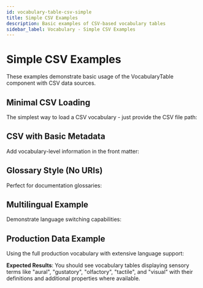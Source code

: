 ```yaml
---
id: vocabulary-table-csv-simple
title: Simple CSV Examples
description: Basic examples of CSV-based vocabulary tables
sidebar_label: Vocabulary - Simple CSV Examples
---
```


# Simple CSV Examples

These examples demonstrate basic usage of the VocabularyTable component with CSV data sources.

## Minimal CSV Loading

The simplest way to load a CSV vocabulary - just provide the CSV file path:

<VocabularyTable 
  csvFile="/data/sensory-test.csv"
/>

## CSV with Basic Metadata

Add vocabulary-level information in the front matter:

<VocabularyTable 
  vocabularyId="sensory-basic"
  title="Sensory Specification Terms"
  description="Basic sensory content specifications"
  csvFile="/data/sensory-test.csv"
  showTitle={true}
/>

## Glossary Style (No URIs)

Perfect for documentation glossaries:

<VocabularyTable 
  vocabularyId="sensory-glossary"
  title="Sensory Terms Glossary"
  description="Quick reference for sensory content types"
  csvFile="/data/sensory-test.csv"
  showTitle={true}
  showURIs={false}
  showLanguageSelector={false}
/>

## Multilingual Example

Demonstrate language switching capabilities:

<VocabularyTable 
  vocabularyId="sensory-multilingual"
  title="Vocabulaire de spécification sensorielle"
  description="Termes multilingues pour les spécifications sensorielles"
  csvFile="/data/sensory-test.csv"
  showTitle={true}
  defaultLanguage="fr"
  filterPlaceholder="Rechercher des termes..."
/>

## Production Data Example

Using the full production vocabulary with extensive language support:

<VocabularyTable 
  vocabularyId="sensory-production"
  title="Production Sensory Vocabulary"
  description="Complete vocabulary used in library systems worldwide"
  csvFile="/data/sensory-specification.csv"
  showTitle={true}
  defaultLanguage="en"
/>

**Expected Results**: You should see vocabulary tables displaying sensory terms like "aural", "gustatory", "olfactory", "tactile", and "visual" with their definitions and additional properties where available.